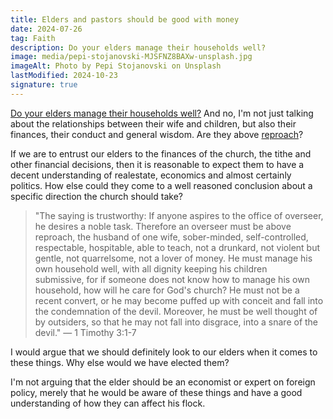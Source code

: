 ```yaml
---
title: Elders and pastors should be good with money
date: 2024-07-26
tag: Faith
description: Do your elders manage their households well?
image: media/pepi-stojanovski-MJSFNZ8BAXw-unsplash.jpg
imageAlt: Photo by Pepi Stojanovski on Unsplash
lastModified: 2024-10-23
signature: true
---
```


[Do your elders manage their households well?](https://x.com/PerfInjust/status/1814819350768914771) And no, I'm not just talking about the relationships between their wife and children, but also their finances, their conduct and general wisdom. Are they above [reproach](https://www.merriam-webster.com/dictionary/reproach)?

If we are to entrust our elders to the finances of the church, the tithe and other financial decisions, then it is reasonable to expect them to have a decent understanding of realestate, economics and almost certainly politics. How else could they come to a well reasoned conclusion about a specific direction the church should take?

> "The saying is trustworthy: If anyone aspires to the office of overseer, he desires a noble task. Therefore an overseer must be above reproach, the husband of one wife, sober-minded, self-controlled, respectable, hospitable, able to teach, not a drunkard, not violent but gentle, not quarrelsome, not a lover of money. He must manage his own household well, with all dignity keeping his children submissive, for if someone does not know how to manage his own household, how will he care for God's church? He must not be a recent convert, or he may become puffed up with conceit and fall into the condemnation of the devil. Moreover, he must be well thought of by outsiders, so that he may not fall into disgrace, into a snare of the devil." — 1 Timothy 3:1-7

I would argue that we should definitely look to our elders when it comes to these things. Why else would we have elected them?

I'm not arguing that the elder should be an economist or expert on foreign policy, merely that he would be aware of these things and have a good understanding of how they can affect his flock.
